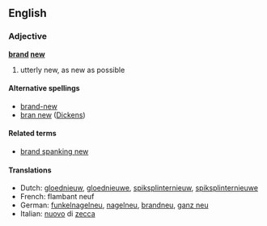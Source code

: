 ==English==
===Adjective===
'''[[brand]] [[new]]'''

# utterly new, as new as possible

====Alternative spellings====
*[[brand-new]]
*[[bran new]] ([[Dickens]])

====Related terms====
*[[brand spanking new]]

====Translations====
*Dutch: [[gloednieuw]], [[gloednieuwe]], [[spiksplinternieuw]], [[spiksplinternieuwe]]
*French: flambant neuf
*German: [[funkelnagelneu]], [[nagelneu]], [[brandneu]], [[ganz neu]]
*Italian: [[nuovo]] di [[zecca]]